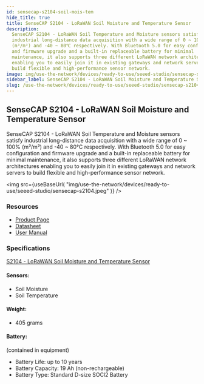 ```yaml
---
id: sensecap-s2104-soil-mois-tem
hide_title: true
title: SenseCAP S2104 - LoRaWAN Soil Moisture and Temperature Sensor
description:
  SenseCAP S2104 - LoRaWAN Soil Temperature and Moisture sensors satisfy
  industrial long-distance data acquisition with a wide range of 0 ~ 100%
  (m³/m³) and -40 ~ 80℃ respectively. With Bluetooth 5.0 for easy configuration
  and firmware upgrade and a built-in replaceable battery for minimal
  maintenance, it also supports three different LoRaWAN network architectures
  enabling you to easily join it in existing gateways and network servers to
  build flexible and high-performance sensor network.
image: img/use-the-network/devices/ready-to-use/seeed-studio/sensecap-s2104.jpeg
sidebar_label: SenseCAP S2104 - LoRaWAN Soil Moisture and Temperature Sensor
slug: /use-the-network/devices/ready-to-use/seeed-studio/sensecap-s2104-soil-mois-tem
---
```



## SenseCAP S2104 - LoRaWAN Soil Moisture and Temperature Sensor

SenseCAP S2104 - LoRaWAN Soil Temperature and Moisture sensors satisfy
industrial long-distance data acquisition with a wide range of 0 ~ 100% (m³/m³)
and -40 ~ 80℃ respectively. With Bluetooth 5.0 for easy configuration and
firmware upgrade and a built-in replaceable battery for minimal maintenance, it
also supports three different LoRaWAN network architectures enabling you to
easily join it in existing gateways and network servers to build flexible and
high-performance sensor network.

<img
  src={useBaseUrl(
    "img/use-the-network/devices/ready-to-use/seeed-studio/sensecap-s2104.jpeg"
  )}
/>

### Resources

- [Product Page](https://www.seeedstudio.com/SenseCAP-S2104-LoRaWAN-Soil-Temperature-and-Moisture-Sensor-p-5357.html)
- [Datasheet](https://drive.google.com/file/d/1HfZMCDgKOhgWbJDyBI8cY4T2JVEOh9fF/view?usp=sharing)
- [User Manual](https://drive.google.com/file/d/1Jq9Nigpjzda6mw9a20I6FHBEfS25PdAA/view?usp=sharing)

### Specifications

[S2104 - LoRaWAN Soil Moisture and Temperature Sensor](https://drive.google.com/file/d/1HfZMCDgKOhgWbJDyBI8cY4T2JVEOh9fF/view)

#### Sensors:

- Soil Moisture
- Soil Temperature

#### Weight:

- 405 grams

#### Battery:

(contained in equipment)

- Battery Life: up to 10 years
- Battery Capacity: 19 Ah (non-rechargeable)
- Battery Type: Standard D-size SOCl2 Battery
